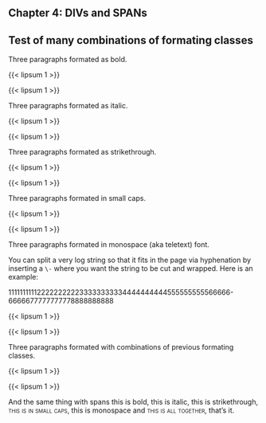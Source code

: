 :::{.chapter}
# Chapter 4: DIVs and SPANs
## Test of many combinations of formating classes
:::

:::{.bold}
Three paragraphs formated as bold.

{{< lipsum 1 >}}

{{< lipsum 1 >}}
:::

:::{.italic}
Three paragraphs formated as italic.

{{< lipsum 1 >}}

{{< lipsum 1 >}}
:::

:::{.strikethrough}
Three paragraphs formated as strikethrough.

{{< lipsum 1 >}}

{{< lipsum 1 >}}
:::

:::{.smallcaps}
Three paragraphs formated in small caps.

{{< lipsum 1 >}}

{{< lipsum 1 >}}
:::

:::{.monospace}
Three paragraphs formated in monospace (aka teletext) font.

You can split a very log string so that it fits in the page via hyphenation by
inserting a `\-` where you want the string to be cut and wrapped. Here is an
example:

1111111111222222222233333333334444444444555555555566666\-6666677777777778888888888

{{< lipsum 1 >}}

{{< lipsum 1 >}}
:::

:::{.bold .italic .strikethrough .smallcaps}
Three paragraphs formated with combinations of previous formating classes.

{{< lipsum 1 >}}

{{< lipsum 1 >}}
:::

And the same thing with spans [this is bold]{.bold}, [this is italic]{.italic},
[this is strikethrough]{.strikethrough}, [this is in small caps]{.smallcaps},
[this is monospace]{.monospace} and
[this is all together]{.bold .italic .strikethrough .smallcaps}, that's it.
